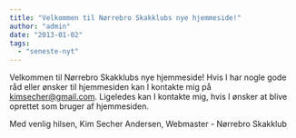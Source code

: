 ```yaml
---
title: "Velkommen til Nørrebro Skakklubs nye hjemmeside!"
author: "admin"
date: "2013-01-02"
tags: 
  - "seneste-nyt"
---
```


Velkommen til Nørrebro Skakklubs nye hjemmeside! Hvis I har nogle gode råd eller ønsker til hjemmesiden kan I kontakte mig på kimsecher@gmail.com. Ligeledes kan I kontakte mig, hvis I ønsker at blive oprettet som bruger af hjemmesiden.

Med venlig hilsen, Kim Secher Andersen, Webmaster - Nørrebro Skakklub
